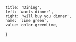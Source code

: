 
	title: 'Dining',
	left: 'wants dinner',
	right: 'will buy you dinner',
	name: 'lime green',
	value: color.greenLime,
}
